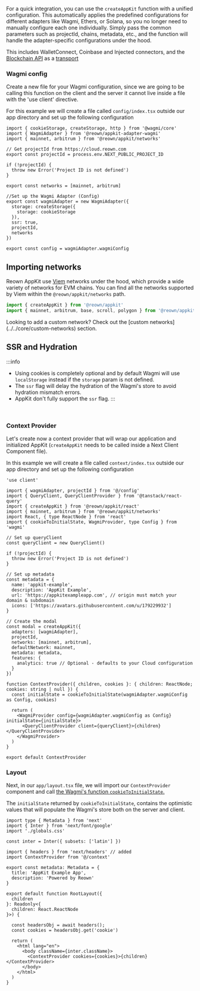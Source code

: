 For a quick integration, you can use the `createAppKit` function with a unified configuration. This automatically applies the predefined configurations for different adapters like Wagmi, Ethers, or Solana, so you no longer need to manually configure each one individually. Simply pass the common parameters such as projectId, chains, metadata, etc., and the function will handle the adapter-specific configurations under the hood.

This includes WalletConnect, Coinbase and Injected connectors, and the [Blockchain API](../../../../cloud/blockchain-api) as a [transport](https://wagmi.sh/core/api/createConfig#transports)

### Wagmi config

Create a new file for your Wagmi configuration, since we are going to be calling this function on the client and the server it cannot live inside a file with the 'use client' directive.

For this example we will create a file called `config/index.tsx` outside our app directory and set up the following configuration

```tsx
import { cookieStorage, createStorage, http } from '@wagmi/core'
import { WagmiAdapter } from '@reown/appkit-adapter-wagmi'
import { mainnet, arbitrum } from '@reown/appkit/networks'

// Get projectId from https://cloud.reown.com
export const projectId = process.env.NEXT_PUBLIC_PROJECT_ID

if (!projectId) {
  throw new Error('Project ID is not defined')
}

export const networks = [mainnet, arbitrum]

//Set up the Wagmi Adapter (Config)
export const wagmiAdapter = new WagmiAdapter({
  storage: createStorage({
    storage: cookieStorage
  }),
  ssr: true,
  projectId,
  networks
})

export const config = wagmiAdapter.wagmiConfig
```

## Importing networks

Reown AppKit use [Viem](https://viem.sh/) networks under the hood, which provide a wide variety of networks for EVM chains. You can find all the networks supported by Viem within the `@reown/appkit/networks` path.

```js {2}
import { createAppKit } from '@reown/appkit'
import { mainnet, arbitrum, base, scroll, polygon } from '@reown/appkit/networks'
```

<Note>
Looking to add a custom network? Check out the [custom networks](../../core/custom-networks) section.
</Note>

## SSR and Hydration

:::info

- Using cookies is completely optional and by default Wagmi will use `localStorage` instead if the `storage` param is not defined.
- The `ssr` flag will delay the hydration of the Wagmi's store to avoid hydration mismatch errors.
- AppKit don't fully support the `ssr` flag.
  :::

<br />

### Context Provider

Let's create now a context provider that will wrap our application and initialized AppKit (`createAppKit` needs to be called inside a Next Client Component file).

In this example we will create a file called `context/index.tsx` outside our app directory and set up the following configuration

```tsx
'use client'

import { wagmiAdapter, projectId } from '@/config'
import { QueryClient, QueryClientProvider } from '@tanstack/react-query'
import { createAppKit } from '@reown/appkit/react'
import { mainnet, arbitrum } from '@reown/appkit/networks'
import React, { type ReactNode } from 'react'
import { cookieToInitialState, WagmiProvider, type Config } from 'wagmi'

// Set up queryClient
const queryClient = new QueryClient()

if (!projectId) {
  throw new Error('Project ID is not defined')
}

// Set up metadata
const metadata = {
  name: 'appkit-example',
  description: 'AppKit Example',
  url: 'https://appkitexampleapp.com', // origin must match your domain & subdomain
  icons: ['https://avatars.githubusercontent.com/u/179229932']
}

// Create the modal
const modal = createAppKit({
  adapters: [wagmiAdapter],
  projectId,
  networks: [mainnet, arbitrum],
  defaultNetwork: mainnet,
  metadata: metadata,
  features: {
    analytics: true // Optional - defaults to your Cloud configuration
  }
})

function ContextProvider({ children, cookies }: { children: ReactNode; cookies: string | null }) {
  const initialState = cookieToInitialState(wagmiAdapter.wagmiConfig as Config, cookies)

  return (
    <WagmiProvider config={wagmiAdapter.wagmiConfig as Config} initialState={initialState}>
      <QueryClientProvider client={queryClient}>{children}</QueryClientProvider>
    </WagmiProvider>
  )
}

export default ContextProvider
```

### Layout

Next, in our `app/layout.tsx` file, we will import our `ContextProvider` component and call [the Wagmi's function `cookieToInitialState`.](https://wagmi.sh/react/guides/ssr#_2-hydrate-the-cookie)

The `initialState` returned by `cookieToInitialState`, contains the optimistic values that will populate the Wagmi's store both on the server and client.

```tsx
import type { Metadata } from 'next'
import { Inter } from 'next/font/google'
import './globals.css'

const inter = Inter({ subsets: ['latin'] })

import { headers } from 'next/headers' // added
import ContextProvider from '@/context'

export const metadata: Metadata = {
  title: 'AppKit Example App',
  description: 'Powered by Reown'
}

export default function RootLayout({
  children
}: Readonly<{
  children: React.ReactNode
}>) {

  const headersObj = await headers();
  const cookies = headersObj.get('cookie')

  return (
    <html lang="en">
      <body className={inter.className}>
        <ContextProvider cookies={cookies}>{children}</ContextProvider>
      </body>
    </html>
  )
}
```
